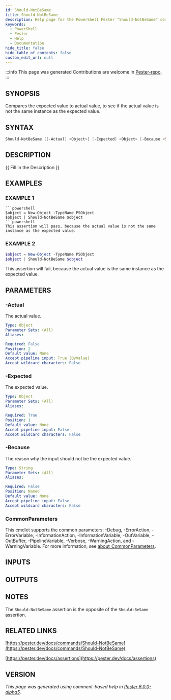 ```yaml
---
id: Should-NotBeSame
title: Should-NotBeSame
description: Help page for the PowerShell Pester "Should-NotBeSame" command
keywords:
  - PowerShell
  - Pester
  - Help
  - Documentation
hide_title: false
hide_table_of_contents: false
custom_edit_url: null
---
```


:::info This page was generated
Contributions are welcome in [Pester-repo](https://github.com/pester/pester).
:::

## SYNOPSIS

Compares the expected value to actual value, to see if the actual value is not the same instance as the expected value.

## SYNTAX

```powershell
Should-NotBeSame [[-Actual] <Object>] [-Expected] <Object> [-Because <String>] [<CommonParameters>]
```

## DESCRIPTION

\{\{ Fill in the Description \}\}

## EXAMPLES

### EXAMPLE 1

```
```powershell
$object = New-Object -TypeName PSObject
$object | Should-NotBeSame $object
```powershell
This assertion will pass, because the actual value is not the same instance as the expected value.
```

### EXAMPLE 2

```powershell
$object = New-Object -TypeName PSObject
$object | Should-NotBeSame $object
```

This assertion will fail, because the actual value is the same instance as the expected value.

## PARAMETERS

### -Actual

The actual value.

```yaml
Type: Object
Parameter Sets: (All)
Aliases:

Required: False
Position: 2
Default value: None
Accept pipeline input: True (ByValue)
Accept wildcard characters: False
```

### -Expected

The expected value.

```yaml
Type: Object
Parameter Sets: (All)
Aliases:

Required: True
Position: 1
Default value: None
Accept pipeline input: False
Accept wildcard characters: False
```

### -Because

The reason why the input should not be the expected value.

```yaml
Type: String
Parameter Sets: (All)
Aliases:

Required: False
Position: Named
Default value: None
Accept pipeline input: False
Accept wildcard characters: False
```

### CommonParameters

This cmdlet supports the common parameters: -Debug, -ErrorAction, -ErrorVariable, -InformationAction, -InformationVariable, -OutVariable, -OutBuffer, -PipelineVariable, -Verbose, -WarningAction, and -WarningVariable. For more information, see [about_CommonParameters](http://go.microsoft.com/fwlink/?LinkID=113216).

## INPUTS

## OUTPUTS

## NOTES

The `Should-NotBeSame` assertion is the opposite of the `Should-BeSame` assertion.

## RELATED LINKS

[https://pester.dev/docs/commands/Should-NotBeSame](https://pester.dev/docs/commands/Should-NotBeSame)

[https://pester.dev/docs/assertions](https://pester.dev/docs/assertions)

## VERSION

*This page was generated using comment-based help in [Pester 6.0.0-alpha5](https://github.com/pester/pester).*
